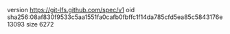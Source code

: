 version https://git-lfs.github.com/spec/v1
oid sha256:08af830f9533c5aa1551fa0cafb0fbffc1f14da785cfd5ea85c5843176e13093
size 6272

